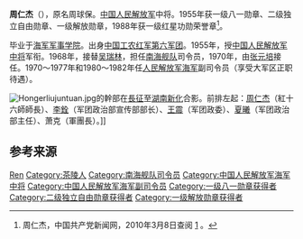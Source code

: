 {{noteTA
|1=zh-hans:蒋介石;zh-hk:蒋介石;zh-tw:蒋中正;
|2=zh-hans:斯大林;zh-hk:史太林;zh-tw:史達林;
|3=zh-cn:朝鲜战争; zh-sg:韩战; zh-tw:韓戰; zh-hk:韓戰;}}
{{Infobox_officeholder
| name = 周仁杰
| image name = Zhou Renjie.jpg
| width = 200
| now = 
| period = 
| Sex =
| different name =
| party = {{中国共产党}}
| nationality = {{PRC}}
| Native place =
| date of birth = 1912年5月17日
| place of birth = {{ROC-1912}}[[湖南省|湖南省]][[茶陵县|茶陵县]]黄家村
| date of death = {{death date and age|2001|1|22|1912|5|17}}
| place of death = {{PRC}}[[北京|北京]]
| religion = [[共产主义|共产主义]]
| spouse = 
| relatives = 
| educate = 
* 1958年，海军军事学院毕业
| past =
* 红8军23师连长
* 红6军团17师营长、51团参谋长、团长
* 1935年11月，红6军团16师师长
* 晋察冀军区冀中纵队第1旅旅长
* 冀察热辽军区独立3师师长
* 东北野战军第11纵队副司令员
* 第四野战军48军副军长
* 1970年-1977年、1980年-1982年，人民解放军海军副司令员
| work =
}}
'''周仁杰'''（{{bd|1912年|5月17日|2001年|1月22日}}），原名周球保。[[中国人民解放军|中国人民解放军]]中将。1955年获一级八一勋章、二级独立自由勋章、一级解放勋章，1988年获一级红星功勋荣誉章<ref name="官方">周仁杰，中国共产党新闻网，2010年3月8日查阅 [http://dangshi.people.com.cn/GB/165617/165618/166491/167908/9975051.html] {{Wayback|url=http://dangshi.people.com.cn/GB/165617/165618/166491/167908/9975051.html |date=20181001235344 }}。</ref>。

毕业于[[海军军事学院|海军军事学院]]。出身[[中国工农红军第六军团|中国工农红军第六军团]]。1955年，授[[中国人民解放军中将|中国人民解放军中将]]军衔。1968年，接替[[吴瑞林_(1915年)|吴瑞林]]，担任[[南海舰队|南海舰队]]司令员，1970年，由[[张元培|张元培]]接任。1970～1977年和1980～1982年任[[人民解放军海军|人民解放军海军]]副司令员（享受大军区正职待遇）。

[[File:Hongerliujuntuan.jpg|thumb]]的幹部在[[長征|長征]]至[[湖南省_(中華民國)|湖南]][[新化縣|新化]]合影。前排左起：[[周仁杰|周仁杰]]（紅十六師師長）、[[李铨_(少將)|李銓]]（军团政治部宣传部部长）、[[王震|王震]]（军团政委）、[[夏曦|夏曦]]（军团政治部主任）、萧克（軍團長）。]]

== 参考来源 ==
{{reflist}}

{{start box}}
{{s-mil}}
{{succession box|[[吴瑞林_(1915年)|吴瑞林]]|[[张元培|张元培]]|[[中国人民解放军|中国人民解放军]][[南海舰队|南海舰队]]司令员|1968年11月-1970年3月}}
{{end box}}

{{中国军事人物小作品}}
{{中國人民解放軍開國中將}}

{{Authority control}}
{{DEFAULTSORT:Zhou周}}
[[Category:周姓|Ren]]
[[Category:茶陵人|Category:茶陵人]]
[[Category:南海舰队司令员|Category:南海舰队司令员]]
[[Category:中国人民解放军海军中将|Category:中国人民解放军海军中将]]
[[Category:中国人民解放军海军副司令员|Category:中国人民解放军海军副司令员]]
[[Category:一级八一勋章获得者|Category:一级八一勋章获得者]]
[[Category:二级独立自由勋章获得者|Category:二级独立自由勋章获得者]]
[[Category:一级解放勋章获得者|Category:一级解放勋章获得者]]